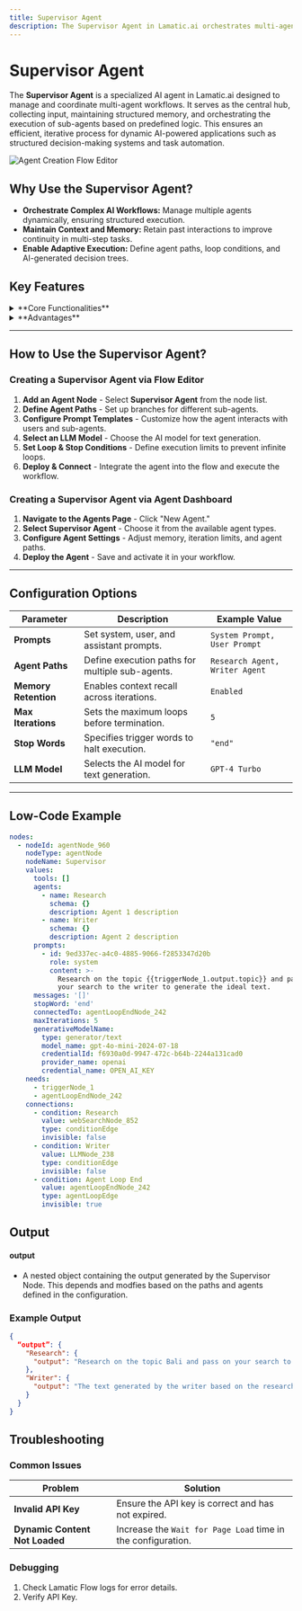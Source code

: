 ```yaml
---
title: Supervisor Agent
description: The Supervisor Agent in Lamatic.ai orchestrates multi-agent workflows by collecting input, maintaining memory, and coordinating execution paths.
---
```


# **Supervisor Agent**

The **Supervisor Agent** is a specialized AI agent in Lamatic.ai designed to manage and coordinate multi-agent workflows. It serves as the central hub, collecting input, maintaining structured memory, and orchestrating the execution of sub-agents based on predefined logic. This ensures an efficient, iterative process for dynamic AI-powered applications such as structured decision-making systems and task automation.

![Agent Creation Flow Editor](./img/supervisor-agent.webp)

## **Why Use the Supervisor Agent?**

- **Orchestrate Complex AI Workflows:** Manage multiple agents dynamically, ensuring structured execution.
- **Maintain Context and Memory:** Retain past interactions to improve continuity in multi-step tasks.
- **Enable Adaptive Execution:** Define agent paths, loop conditions, and AI-generated decision trees.

## **Key Features**

<details>
<summary>**Core Functionalities**</summary>

1. **Multi-Agent Coordination** - Dynamically routes tasks across multiple agents.  
2. **Memory Retention** - Remembers previous interactions, reducing redundant queries.  
3. **Agent Path Definition** - Supports branching logic for flexible workflows.  
4. **Loop Control** - Enables iterative execution with stopping conditions.  

</details>

<details>
<summary>**Advantages**</summary>

1. **Scalability** - Supports multiple sub-agents, allowing complex workflows to scale.  
2. **Efficient Context Handling** - Reduces repetitive data collection by recalling previous user inputs.  
3. **Adaptive Decision-Making** - Executes different branches based on AI responses.  
4. **Visual Workflow Representation** - Provides a structured layout of multi-agent execution paths.  

</details>

---

## **How to Use the Supervisor Agent?**

### **Creating a Supervisor Agent via Flow Editor**

1. **Add an Agent Node** - Select **Supervisor Agent** from the node list.  
2. **Define Agent Paths** - Set up branches for different sub-agents.  
3. **Configure Prompt Templates** - Customize how the agent interacts with users and sub-agents.  
4. **Select an LLM Model** - Choose the AI model for text generation.  
5. **Set Loop & Stop Conditions** - Define execution limits to prevent infinite loops.  
6. **Deploy & Connect** - Integrate the agent into the flow and execute the workflow.  

### **Creating a Supervisor Agent via Agent Dashboard**

1. **Navigate to the Agents Page** - Click "New Agent."  
2. **Select Supervisor Agent** - Choose it from the available agent types.  
3. **Configure Agent Settings** - Adjust memory, iteration limits, and agent paths.  
4. **Deploy the Agent** - Save and activate it in your workflow.  

---

## **Configuration Options**

| **Parameter**        | **Description**                                             | **Example Value** |
|----------------------|-------------------------------------------------------------|-------------------|
| **Prompts**         | Set system, user, and assistant prompts.                     | `System Prompt, User Prompt` |
| **Agent Paths**     | Define execution paths for multiple sub-agents.              | `Research Agent, Writer Agent` |
| **Memory Retention** | Enables context recall across iterations.                   | `Enabled` |
| **Max Iterations**  | Sets the maximum loops before termination.                    | `5` |
| **Stop Words**      | Specifies trigger words to halt execution.                   | `"end"` |
| **LLM Model**       | Selects the AI model for text generation.                    | `GPT-4 Turbo` |

---

## **Low-Code Example**

```yaml
nodes:
  - nodeId: agentNode_960
    nodeType: agentNode
    nodeName: Supervisor
    values:
      tools: []
      agents:
        - name: Research
          schema: {}
          description: Agent 1 description
        - name: Writer
          schema: {}
          description: Agent 2 description
      prompts:
        - id: 9ed337ec-a4c0-4885-9066-f2853347d20b
          role: system
          content: >-
            Research on the topic {{triggerNode_1.output.topic}} and pass on
            your search to the writer to generate the ideal text.
      messages: '[]'
      stopWord: 'end'
      connectedTo: agentLoopEndNode_242
      maxIterations: 5
      generativeModelName:
        type: generator/text
        model_name: gpt-4o-mini-2024-07-18
        credentialId: f6930a0d-9947-472c-b64b-2244a131cad0
        provider_name: openai
        credential_name: OPEN_AI_KEY
    needs:
      - triggerNode_1
      - agentLoopEndNode_242
    connections:
      - condition: Research
        value: webSearchNode_852
        type: conditionEdge
        invisible: false
      - condition: Writer
        value: LLMNode_238
        type: conditionEdge
        invisible: false
      - condition: Agent Loop End
        value: agentLoopEndNode_242
        type: agentLoopEdge
        invisible: true
```

## Output

#### output
- A nested object containing the output generated by the Supervisor Node. This depends and modfies based on the 
paths and agents defined in the configuration.

### Example Output

```json
{
  “output”: {
    "Research": {
      "output": "Research on the topic Bali and pass on your search to the writer to generate the ideal text."
    },
    "Writer": {
      "output": "The text generated by the writer based on the research is..."
    }
  }
}
```

## Troubleshooting

### Common Issues

| **Problem**                    | **Solution**                                                      |
| ------------------------------ | ----------------------------------------------------------------- |
| **Invalid API Key**            | Ensure the API key is correct and has not expired.                |
| **Dynamic Content Not Loaded** | Increase the `Wait for Page Load` time in the configuration.      |

### Debugging
1. Check Lamatic Flow logs for error details.
1. Verify API Key.
